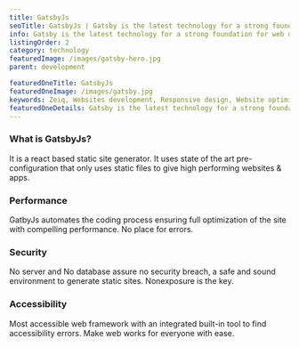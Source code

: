 ```yaml
---
title: GatsbyJs
seoTitle: GatsbyJs | Gatsby is the latest technology for a strong foundation for web development.
info: Gatsby is the latest technology for a strong foundation for web development. An open-source static website generator (SSG) that is based and used to build static sites that are progressive web apps, Zeiq follow the latest web standards, and optimized for speed and security.
listingOrder: 2
category: technology
featuredImage: /images/gatsby-hero.jpg
parent: development

featuredOneTitle: GatsbyJs
featuredOneImage: /images/gatsby.jpg
keywords: Zeiq, Websites development, Responsive design, Website optimization, E-commerce development, Content management systems (CMS), Website security, Search engine optimization (SEO), JavaScript frameworks , React, Nextjs, Cloud hosting (e.g. AWS, Azure, Google Cloud)
featuredOneDetails: Gatsby is the latest technology for a strong foundation for web development. An open-source static website generator (SSG) that is based and used to build static sites that are progressive web apps, Zeiq follow the latest web standards, and optimized for speed and security.
---
```


### What is GatsbyJs?

It is a react based static site generator. It uses state of the art pre-configuration that only uses static files to give high performing websites & apps.

### Performance

GatbyJs automates the coding process ensuring full optimization of the site with
compelling performance. No place for errors.

### Security

No server and No database assure no security breach, a safe and sound environment to
generate static sites. Nonexposure is the key.

### Accessibility

Most accessible web framework with an integrated built-in tool to find accessibility
errors. Make web works for everyone with ease.
